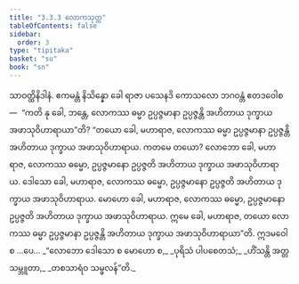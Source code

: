 ```yaml
---
title: "3.3.3 လောကသုတ္တ"
tableOfContents: false
sidebar:
  order: 3
type: "tipitaka"
basket: "su"
book: "sn"
---
```



<DynamicBreadcrumb />

<Division number="134" book="sn" e="ch" v="18" p="299">

<Paragraph number="743" book="sn">
သာဝတ္ထိနိဒါနံ. ဧကမန္တံ နိသိန္နော ခေါ ရာဇာ ပသေနဒိ ကောသလော ဘဂဝန္တံ ဧတဒဝေါစ—  “ကတိ နု ခေါ, ဘန္တေ, လောကဿ ဓမ္မာ ဥပ္ပဇ္ဇမာနာ ဥပ္ပဇ္ဇန္တိ အဟိတာယ ဒုက္ခာယ အဖာသုဝိဟာရာယာ”တိ? “တယော ခေါ, မဟာရာဇ, လောကဿ ဓမ္မာ ဥပ္ပဇ္ဇမာနာ ဥပ္ပဇ္ဇန္တိ အဟိတာယ ဒုက္ခာယ အဖာသုဝိဟာရာယ. ကတမေ တယော? လောဘော ခေါ, မဟာရာဇ, လောကဿ ဓမ္မော, ဥပ္ပဇ္ဇမာနော ဥပ္ပဇ္ဇတိ အဟိတာယ ဒုက္ခာယ အဖာသုဝိဟာရာယ. ဒေါသော ခေါ, မဟာရာဇ, လောကဿ ဓမ္မော, ဥပ္ပဇ္ဇမာနော ဥပ္ပဇ္ဇတိ အဟိတာယ ဒုက္ခာယ အဖာသုဝိဟာရာယ. မောဟော ခေါ, မဟာရာဇ, လောကဿ ဓမ္မော, ဥပ္ပဇ္ဇမာနော ဥပ္ပဇ္ဇတိ အဟိတာယ ဒုက္ခာယ အဖာသုဝိဟာရာယ. ဣမေ ခေါ, မဟာရာဇ, တယော လောကဿ ဓမ္မာ ဥပ္ပဇ္ဇမာနာ ဥပ္ပဇ္ဇန္တိ အဟိတာယ ဒုက္ခာယ အဖာသုဝိဟာရာယာ”တိ. ဣဒမဝေါစ …ပေ…
</Paragraph>

<Paragraph number="744" type="verses" book="sn">
_“လောဘော ဒေါသော စ မောဟော စ,_  
_ပုရိသံ ပါပစေတသံ;_  
_ဟိံသန္တိ အတ္တသမ္ဘူတာ,_  
_တစသာရံဝ သမ္ဖလန်”တိ._
</Paragraph>
</Division>